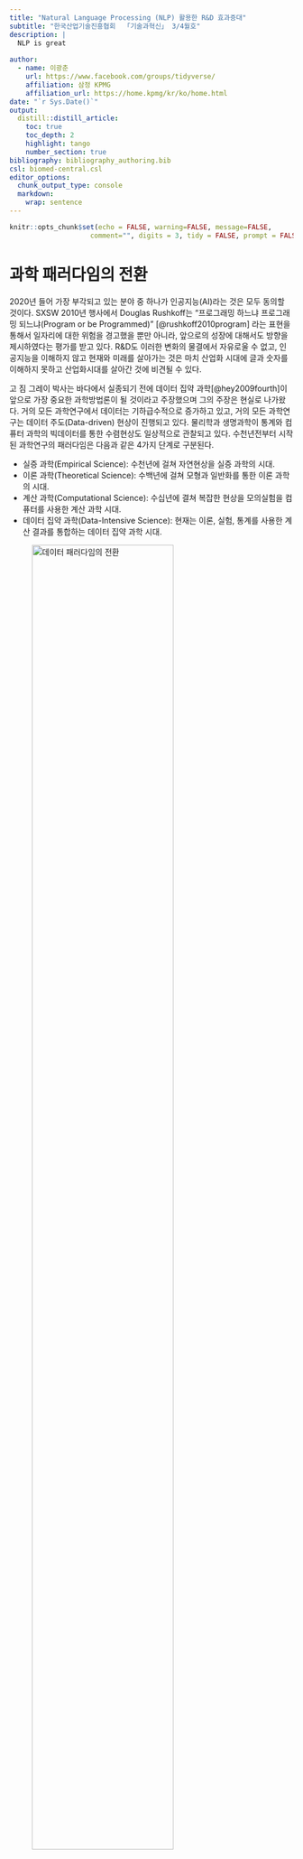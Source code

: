 ```yaml
---
title: "Natural Language Processing (NLP) 활용한 R&D 효과증대"
subtitle: "한국산업기술진흥협회  「기술과혁신」 3/4월호"
description: |
  NLP is great
  
author:
  - name: 이광춘
    url: https://www.facebook.com/groups/tidyverse/
    affiliation: 삼정 KPMG
    affiliation_url: https://home.kpmg/kr/ko/home.html
date: "`r Sys.Date()`"
output: 
  distill::distill_article:
    toc: true
    toc_depth: 2
    highlight: tango
    number_section: true
bibliography: bibliography_authoring.bib
csl: biomed-central.csl
editor_options: 
  chunk_output_type: console
  markdown: 
    wrap: sentence
---
```


```r
knitr::opts_chunk$set(echo = FALSE, warning=FALSE, message=FALSE,
                    comment="", digits = 3, tidy = FALSE, prompt = FALSE, fig.align = 'center')
```

# 과학 패러다임의 전환

2020년 들어 가장 부각되고 있는 분야 중 하나가 인공지능(AI)라는 것은 모두 동의할 것이다.
SXSW 2010년 행사에서 Douglas Rushkoff는 "프로그래밍 하느냐 프로그래밍 되느냐(Program or be Programmed)" [@rushkoff2010program] 라는 표현을 통해서 일자리에 대한 위험을 경고했을 뿐만 아니라, 앞으로의 성장에 대해서도 방향을 제시하였다는 평가를 받고 있다.
R&D도 이러한 변화의 물결에서 자유로울 수 없고, 인공지능을 이해하지 않고 현재와 미래를 살아가는 것은 마치 산업화 시대에 글과 숫자를 이해하지 못하고 산업화시대를 살아간 것에 비견될 수 있다.

고 짐 그레이 박사는 바다에서 실종되기 전에 데이터 집약 과학[@hey2009fourth]이 앞으로 가장 중요한 과학방법론이 될 것이라고 주장했으며 그의 주장은 현실로 나가왔다.
거의 모든 과학연구에서 데이터는 기하급수적으로 증가하고 있고, 거의 모든 과학연구는 데이터 주도(Data-driven) 현상이 진행되고 있다.
물리학과 생명과학이 통계와 컴퓨터 과학의 빅데이터를 통한 수렴현상도 일상적으로 관찰되고 있다.
수천년전부터 시작된 과학연구의 패러다임은 다음과 같은 4가지 단계로 구분된다.

-   실증 과학(Empirical Science): 수천년에 걸쳐 자연현상을 실증 과학의 시대.
-   이론 과학(Theoretical Science): 수백년에 걸쳐 모형과 일반화를 통한 이론 과학의 시대.
-   계산 과학(Computational Science): 수십년에 결쳐 복잡한 현상을 모의실험을 컴퓨터를 사용한 계산 과학 시대.
-   데이터 집약 과학(Data-Intensive Science): 현재는 이론, 실험, 통계를 사용한 계산 결과를 통합하는 데이터 집약 과학 시대.

![데이터 패러다임의 전환](fig/ai-lab-4th-paradigm.png){width="77%"}

과학이 가정-주도(Hypothesis-Driven) 에서 데이터-주도(Data-Driven) 발견으로 급격히 이동하면서 전혀 새로운 도전에 직면하고 있다.
통상, 데이터를 수집하고, 발견과 분석을 수행하고 이를 발표하는 과정을 거졌지만, 기하급수적으로 증가하는 데이터에 의해 이러한 흐름에 변화가 생겨나고 있다.
과거 데이터를 수집하고 분석과 발견 과정을 거쳐서 출판 게시했다면, 이제는 다양하고 휘발성이 강하고 빅데이터(Big Data)를 수집하고 인터넷에 게시하여 공개를 먼저하고, 데이터 분석과 탐색을 통해 정보를 추출하고 모형을 개발하는 것으로 과정이 변경되고 있다.
이를 다음 세가지 측면에서 다음과 같이 요약할 수 있다.

-   기하급수적인 데이터 증가: 분산된 환경에서 데이터 수집과 데이터 크기와 형태의 증가.
-   새로운 분석 패러다임: 과학자 친화적인 데이터 과학 언어 등장과 협업(Collaboration) 모델로 진화.
-   새로운 게시 패러다임: 과학자가 점점 출판업자와 전시 책임자같은 큐레이터와 같이 진화.

## 사고체계의 전환

과학기술자가 되기 위해 갖춰야 되는 개인적 소양과 사고방식도 커다란 전환을 맞이하고 있다.
카네기멜론 대학 쟈넷 윙(Wing) 교수[@wing2006computational]는 이론적 사고(Theoretical Thinking), 실험적 사고(Experimental Thinking)와 더불어 컴퓨터적 사고(Computational Thinking)가 향후 인간의 사고 체제를 지배하는 중추적인 역할을 할 것이라고 주장했다.
산업혁명이 일어난 이후 산업, 즉 공장에서 필요한 인력을 육성하고 공급하기 위해서 수학과 공학을 초중등 과정에서 집중적으로 교육하였으며 이러한 전통이 지금까지 이어져 국내 및 전세계 누구나 이론적 사고체계는 내재화 되었다.
공장 컨베이어 벨트 시스템을 통해서 생산되는 제품생산과정 생각하면 왜 이론적 사고체계가 훌륭한 뼈대가 되는지 어렵지 않게 이해할 수 있다.
통계가 근간을 이루는 실험적 사고는 스몰 데이터(Small Data)를 일부 초중등 과정에서 일부 기본적인 개념을 배우고 있지만, 학교를 졸업하고 나면 현업에서 많이 접하게 되고 필수적인 것임에도 통계에 대한 충분한 교육 및 훈련을 받지 못한 상태로 사회에 진출하고 있는 것도 사실이다.
이러는 와중에 추상화(Abstraction)와 자동화(Automation)를 근간으로 하는 컴퓨터적 사고도 내재화하여 과학연구 업무에 적용하여 성과를 내도록 요구받고 있다.

![대한민국 경제체계의 변화와 세가지 사고체계](fig/korea-development-stages.png){width="100%"}

## 데이터 과학

이세돌 9단이 2016년 4월 딥마인드에서 제작한 알파고에 의해 패배를 하면서 한국사회는 인공지능(AI)에 폭발적인 관심을 가지게 되었고 과학기술 연구원들도 예외는 아니다.
이런 기술적인 혁신을 이끈 알파고가 차용한 기술은 딥러닝(Deep Learning, DL) 기술이다.
딥러닝 기술은 기계학습(Machine Learning, ML)을 구성하는 일부이며, 기계학습도 인공지능의 일부다.
기계학습은 정형 비정형 데이터의 양과 질에 따라 성능에 큰 영향을 받고, 회귀모형과 수학적인 공통기반을 공유하고 있다는 점에서 통계학과 깊은 관련을 맺고 있고, .
따라서, ML/DL 예측모형도 데이터 과학의 탄탄한 이론적인 토대없이는 지속적인 발전에 한계가 있다.

최근 인기를 얻고 있는 기계학습이나 인공지능(AI)과는 별개로 10여년 전부터 RStudio 해들리 위컴(Hadley Wickham) 박사는 `tidyverse`을 통해 데이터 사이언스를 새롭게 정의하는 시도를 하였고 많은 이론 통계학자와 실무자로부터 호응을 얻고 있었다.
이러한 기여를 인정받아 얼마전 통계학의 노벨상이라고 불리는 COPSS 상을 해들리 위컴이 수상하면서 순수 이론 중심의 통계학도 데이터 과학을 적극 포용하는 시작을 공식적으로 알리는 계기가 되었다.

![tidyverse 운영체제](fig/tidyvese_os.png){#id .class width="100%"}

`tidyverse`의 핵심적인 내용[@wickham2019welcome]은 다양한 형태의 데이터를 가져와서 최종 산출물을 사람과 기계가 커뮤니케이션할 수 있는 형태로 제작하는 과정을 추상화한 것으로 이해할 수 있고 데이터 과학자가 극단적인 생산성 향상을 이룰 수 있도록 데이터를 통한 과학연구의 새로운 지평을 열 수 있는 실질적인 도구도 함께 제공했다는 점을 꼽을 수 있다.
시각화(Visualization)는 데이터에 대한 통찰력(insight)과 탄성, 놀라움을 줄 수 있지만, 확장성(Scalability) 측면에서는 한계가 명확히 존재하게 되는데 이는 사람이 작업흐름 루프에 포함되기 때문이다.
반대로 모형(Model)은 자동화와 확장성에는 장점이 있지만, 주어진 모형틀 안에서만 이뤄지기 때문에 통찰력, 놀라움, 탄성을 주지는 못하는 아쉬움이 있다.
따라서, `tidyverse`는 유닉스 운영체제에서 검증된 **파이프(pipe)** 연사자를 데이터 과학에 도입하여 시각화/모형, 즉 사람과 기계를 이음새가 없이 아주 매끄럽게 연결하여 데이터에서 나오는 가치 창출을 한단계 더 높인 것으로 평가받고 있다.

![Tidyverse 데이터 사이언스 작업흐름](fig/maso_tidyverse.png){.class width="100%"}

## 텍스트 데이터 자원

과거 통계팩키지를 통해 다양한 실험결과에 대한 유의성 검증과 모형개발, 시각화를 위해 직사각형 데이터프레임 데이터가 주를 이뤘다.
이렇게 축적된 데이터는 관계형 데이터베이스(RDBMS) 저장되어 관리되고, 정형데이터로부터 가치창출에 특화된 SQL 언어를 통해 데이터 분석가의 주된 생산성 도구로 주류를 형성하고 있다.
캐글 2017년 설문조사를 통해 과학자가 다루는 원천 데이터 유형을 통해 이러한 사실이 확인되고 있다.
하지만, 자연어 처리(NLP)를 위한 텍스트 데이터가 과반을 넘게 차지하고 있는 점도 눈에 띄고 주류로 자리를 잡아가고 있다.
기타 데이터로 이미지/동영상, 지리정보, 네트워크 등이 포함되는데 다양한 데이터를 교차하여 가치를 창출하는 방안도 활발히 연구되고 현업에 적용되어 성과를 내고 있다.

+---------------+----------+--------+---------+
| 원천 데이터   | 응답모수 | 응답자 | 비율    |
+===============+==========+========+=========+
| 관계형 데이터 | 8,024    | 5,256  | 65.50 % |
+---------------+----------+--------+---------+
| 텍스트 데이터 | 8,024    | 4,255  | 53.02 % |
+---------------+----------+--------+---------+
| 이미지 데이터 | 8,024    | 1,456  | 18.14 % |
+---------------+----------+--------+---------+
| 기타          | 8,024    | 823    | 10.25 % |
+---------------+----------+--------+---------+
| 비디오 데이터 | 8,024    | 409    | 5.09 %  |
+---------------+----------+--------+---------+

# R&D 논문 저작

논문과 책, 보고서 제작하는 과정은 워드 프로세스를 기본으로 두고, 숫자 계산이 필요하면 엑셀, 이미지가 필요하면 그래픽 전문 소프트웨어, 정보 검색도 웹브라우져를 사용한다.
글자, 단어, 문장, 문단, 장/절/항으로 생각의 단위를 서문, 본문, 결어 및 참고문헌, 주석, 그림, 그래프, 도표 등도 함께 체계적으로 작성해 나갔다.

다양한 소프트웨어를 통해서 원고를 탈고하게 되면 서식, 문장 문단 모양, 색인, 참조문헌 등 보기 좋고 가독성 높은 형태로 외양을 입히는 과정을 거치게 되는데 이 과정도 소프트웨어가 핵심적인 역할을 하게 된다.
책과 보고서에 대한 디자인 작업이 완료되면 다양한 형태로 배포하기 위한 프로그래밍 과정을 거쳐 PDF, 전자책(ePUB), 웹(HTML), 출판책 형태로 R&D 성과물을 배포했다.

컴퓨팅 사고력과 데이터 과학 기반으로 글쓰기 문제 해결을 실천하는 것은 코딩이다.
워드프로세서나 엑셀 등 특정 목적에 최적화된 소프트웨어 도구를 사용해서 특정 목적을 달성하는 것이 좋은 접근법이였다면, 데이터 집중 과학 결과를 논문과 책, 보고서에 담기 위해서는 수식은 $LaTeX$, 서지관리는 `bibtex`, 문서 저작은 마크다운(Markdown), 그래프를 포함한 시각화는 그래프 문법(Grammar of Grpahics), 데이터 분석과 모형을 위한 데이터 과학 코드는 R 혹은 파이썬, 재현가능한 과학을 위한 관리를 위해 코드는 Git, 협업은 GitHub, 컴퓨팅 환경은 도커(Docker) 등을 사용한다.
출판, PDF, 전자책(ePub), 웹(HTML) 배포는 DevOps 파이프라인을 구축하여 팬독(Pandoc)을 사용해서 연구자의 수작업이 아닌 명령라인 인터페이스(Command Line Interface, CLI)를 통해 One Source Multi-Use 방식으로 연구자는 소스코드만 관리하여 재현성의 문제를 극복할 뿐만 아니라 생산성이라는 두마리 토끼도 함께 잡을 수 있다.

<img src="fig/writing_is_coding.png" width="100%"/>

# R&D NLP

# 자연어 처리

최근 한국에서 업무 자동화로 대표되는 RPA(Robotic Process Automation)를 넘어서 NLP(Natural Language Processing)으로 AI로 폭넓게 회자되던 개념이 구체화되어 실질적으로 우리곁으로 다가서고 있다.
RPA는 소프트웨어 봇 또는 인공지능(AI) 워커(worker)의 개념에 기반을 두고 있으며 사용자가 GUI로 수행했던 작업을 백그라운드에서 API와 전용 스크립트 언어를 사용해서 업무를 정확하고 신속하게 자동화하고 있다.
RPA가 정형화되고 검증된 업무 흐름을 로봇을 사용해서 자동화시켜 사람으로 치면 쉬지 않고 손과 발이 되어 업무를 수행했다면 이제 손과 발에 명령을 내리는 머리에 해당되는 영역을 NLP 자연어 처리 기술이 이를 빠르게 대체하고 있다.

한걸음 더 들어가면 규칙기반 "Rule Engine"은 검증이 완료되어 일상화되고 있다면 현제는 학습기반 단계에 진입하여 프로세스에 대한 자동화 범위 확대와 성과를 가시화하고 있다.
규칙 엔진(Rule Engine)은 정형데이터 및 정형화된 업무 분석을 근간으로 스크립트 언어로 빠르게 현업에 적용시킬 수 있는 업무흐름 자동화 소프트웨어를 개발할 수 있다.
반면 NLP 자연어 처리 기술은 일단 종이나 화면에 출력된 이미지 아날로그 정보로부터 디지털 정보로 변환시키는 Digitization 과정이 선행되어야 한다.
이를 위해서 다양한 이미지 전처리 작업과 컴퓨터 비젼 기술 그리고 광학문자판독 (OCR, Optical Character Recognition)이 전제되어야 한다.

현재 상황을 보면, 초고속 인터넷이 보편화되면서 상당히 많은 텍스트 데이터가 이미 Digitization되어 NLP 작업을 위한 준비가 된 반면, 아직도 많은 텍스트 데이터가 종이, 팩스, 포스터, 현수막 등에 갖혀있다.
최근 고성능 스캐너의 보급과 고화질 스마트폰 카메라를 이용한 스캐닝 작업이 일반화되고 딥러닝 기술을 접목한 OCR 엔진이 강력해지고 오픈소스 tesseract 및 클라우드 API(네이버 OCR API, 마이크로소프트 Azure API, 구글 API, AWS API 등)가 저렴하고 사용하기 쉽게 공급되어 Digitization 작업에 활력을 불어넣고 있다.

기업이 준수해야 할 법률 및 행정규제는 10년마다 30% 증가하고 있으며 최근에는 그 증가폭이 가파르게 상승하고 있으며 단순하게 문서에 담긴 최빈 단어를 보는 수준만으로 전체적인 맥락을 이해하는 것은 불가능할 정도로 복잡성도 함께 커지고 있다.

자연어처리(NLP)는 인공지능(AI) 기술의 한 축을 담당하고 있으며, 텍스트 분류, 텍스트 요약, 문서 유사성 측정, 자연어 텍스트 생성, 번역, 음성 인식 등 다양한 기술을 아우르고 있다.
자연어 처리는 계약서를 포함한 법률, 행정규제 문서 모두 다소 차이는 날 수 있지만 필요부분믕ㄹ 추려서 데이터 분석에 적합한 형태로 말뭉치(corpus) 수집 및 구축, 불용어 처리 및 토큰화로 대표되는 전처리 과정, 기계학습 모형 설계, 학습, 모형 검증을 포함한 딥러닝 모형 구축 과정, 마지막으로 딥러닝 기계학습 모형 성능 평가 후 서비스 구현 과정을 거치게 된다.

자연어 처리 기계모형이 장착된 RPA는 법률, 규제 문서 내용을 수집, 이해, 해석하여 문서에 담긴 법률, 행정 조건을 분석하여 회사 및 기관에 손실을 유발할 수 있는 불균형한 조건이 존재하는 곳을 식별하는 것은 물론이고 수정될 내용을 추천하는 유연한 기능을 전문가와 비교하여 차이가 없거나 경우에 따라서는 더 좋은 성능을 보여주기도 한다.

이를 위해서 문서 읽기가 가장 먼저 수반되고 다양한 문서를 Digitization을 통해 읽어 기계가 후속 작업이 가능한 형태로 디지털화한다.
아날로그 문서에 추출된 텍스트는 기본적인 자연어 처리 기능을 통해서도 사전에 정의된 규칙을 현재 법률 조항이나 행정규제 사항과 대조하여 규정준수 여부를 파악할 수 있다.
자연어 처리 딥러닝 모형이 장착된 경우는 한걸음 더 나아가 기관에 적용된 정책, 규정, 규칙을 활용하여 기관별로 특화된 평가기준을 바탕으로 구조화된 형태의 데이터로 만들어낸 후, 재무적 손실을 유발할 수 있는 내용도 식별하여 정량화시킬 수도 있다.
최근 개발되고 있는 AI 시스템은 문서에 담긴 규제 및 법률조건에 대한 분석에 기반하여 인지기반 의사결정도 지원하여 불균형한 조건이 존재하는 곳을 자동으로 식별하고 수정 권장사항 추천한다.

법률 준수 및 행정 규제관련 업무를 수행하는 담당자는 기계가 대신하여 법률 행정문서 조항을 분석하고 질문에 대해 즉각적인 대답을 제시함으로써 업무상 불필요한 시간소모를 줄이는 것은 물론이고, 기관에서 일상적으로 작성하는 행정 규제문서를 자동 생성, 검증함으로써 업무 정확도 향상과 효과성 측면에서도 많은 기여를 하고 있다.
특히, 단어와 구문, 토픽(topic)을 통해 추출한 정보를 네트워크 시각화 분석과 결합하여 제시할 경우 문제 상황에 대한 정확한 파악은 물론이고 집필자의 의도까지 예측하는데 도움을 주고, 법률, 판례 및 연관 행정규제를 포함한 2차 정보까지 실시간으로 제공하고 있다.

## 광학 문자 판독(OCR)

## 딥러닝 자연어 처리

# 마무리
